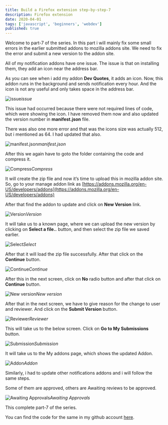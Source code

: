 ```yaml
---
title: Build a Firefox extension step-by-step-7
description: Firefox extension
date: 2020-04-01
tags: ['javascript', 'beginners', 'webdev']
published: true
---
```


Welcome to part-7 of the series. In this part i will mainly fix some small errors in the earlier submitted addons to mozilla addons site. We need to fix the error and submit a new version to the addon site.

All of my notification addons have one issue. The issue is that on installing them, they add an icon near the address bar.

As you can see when i add my addon **Dev Quotes**, it adds an icon. Now, this addon runs in the background and sends notification every hour. And the icon is not any useful and only takes space in the address bar.

![issue](https://ik.imagekit.io/thewebdev/FirefoxAddons/7/1_jmDJUUiP0B.png)*issue*

This issue had occurred because there were not required lines of code, which were showing the icon. I have removed them now and also updated the version number in **manifest.json** file.

There was also one more error and that was the icons size was actually 512, but i mentioned as 64. I had updated that also.

![manifest.json](https://ik.imagekit.io/thewebdev/FirefoxAddons/7/2_heflkv1lZ.png)*manifest.json*

After this we again have to goto the folder containing the code and compress it.

![Compress](https://ik.imagekit.io/thewebdev/FirefoxAddons/7/3_rsmxbmN0Oh.png)*Compress*

It will create the zip file and now it’s time to upload this in mozilla addon site. So, go to your manage addon link as [https://addons.mozilla.org/en-US/developers/addons](https://addons.mozilla.org/en-US/developers/addons)

After that find the addon to update and click on **New Version** link.

![Version](https://ik.imagekit.io/thewebdev/FirefoxAddons/7/4_8q18bcuRy.png)*Version*

It will take us to a known page, where we can upload the new version by clicking on **Select a file..** button, and then select the zip file we saved earlier.

![Select](https://ik.imagekit.io/thewebdev/FirefoxAddons/7/5_4xzLkiEA3.png)*Select*

After that it will load the zip file successfully. After that click on the **Continue** button.

![Continue](https://ik.imagekit.io/thewebdev/FirefoxAddons/7/6_mqZT0ixy8.png)*Continue*

After this in the next screen, click on **No** radio button and after that click on **Continue** button.

![New version](https://ik.imagekit.io/thewebdev/FirefoxAddons/7/7_WJApxlLxjZ.png)*New version*

After that in the next screen, we have to give reason for the change to user and reviewer. And click on the **Submit Version** button.

![Reviewer](https://ik.imagekit.io/thewebdev/FirefoxAddons/7/8_tAY0lD67HO.png)*Reviewer*

This will take us to the below screen. Click on **Go to My Submissions** button.

![Submission](https://ik.imagekit.io/thewebdev/FirefoxAddons/7/9_816tdJRlb.png)*Submission*

It will take us to the My addons page, which shows the updated Addon.

![Addon](https://ik.imagekit.io/thewebdev/FirefoxAddons/7/10_7EueCULRGw.png)*Addon*

Similarly, i had to update other notifications addons and i will follow the same steps.

Some of them are approved, others are Awaiting reviews to be approved.

![Awaiting Approvals](https://ik.imagekit.io/thewebdev/FirefoxAddons/7/11_eGCLL5oZcj.png)*Awaiting Approvals*

This complete part-7 of the series.

You can find the code for the same in my github account [here](https://github.com/nabendu82/Addons).
